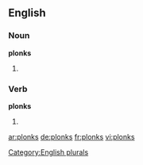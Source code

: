 ==English==

===Noun===
'''plonks'''

# {{plural of |[[plonk]]}}

===Verb===
'''plonks'''

# {{third-person singular of|[[plonk]]}}

[[Category:English plurals]]

[[ar:plonks]]
[[de:plonks]]
[[fr:plonks]]
[[vi:plonks]]